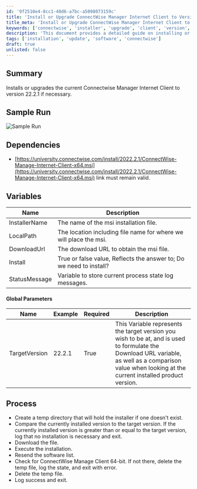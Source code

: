 ```yaml
---
id: '9f2510e4-8cc1-40d6-a7bc-a5098073159c'
title: 'Install or Upgrade ConnectWise Manager Internet Client to Version 22.2.1'
title_meta: 'Install or Upgrade ConnectWise Manager Internet Client to Version 22.2.1'
keywords: ['connectwise', 'installer', 'upgrade', 'client', 'version', '22.2.1']
description: 'This document provides a detailed guide on installing or upgrading the ConnectWise Manager Internet Client to version 22.2.1, including dependencies, variables, and the process to follow for successful installation.'
tags: ['installation', 'update', 'software', 'connectwise']
draft: true
unlisted: false
---
```

## Summary

Installs or upgrades the current Connectwise Manager Internet Client to version 22.2.1 if necessary.

## Sample Run

![Sample Run](../../static/img/SWM---Software-Install---ConnectWise-Manage-22.2.1-Install/image_1.png)

## Dependencies

- [https://university.connectwise.com/install/2022.2.1/ConnectWise-Manage-Internet-Client-x64.msi](https://university.connectwise.com/install/2022.2.1/ConnectWise-Manage-Internet-Client-x64.msi) link must remain valid.

## Variables

| Name            | Description                                                                                     |
|-----------------|-------------------------------------------------------------------------------------------------|
| InstallerName   | The name of the msi installation file.                                                         |
| LocalPath       | The location including file name for where we will place the msi.                             |
| DownloadUrl     | The download URL to obtain the msi file.                                                      |
| Install         | True or false value, Reflects the answer to; Do we need to install?                           |
| StatusMessage    | Variable to store current process state log messages.                                          |

#### Global Parameters

| Name           | Example | Required | Description                                                                                                                                              |
|----------------|---------|----------|----------------------------------------------------------------------------------------------------------------------------------------------------------|
| TargetVersion  | 22.2.1  | True     | This Variable represents the target version you wish to be at, and is used to formulate the Download URL variable, as well as a comparison value when looking at the current installed product version. |

## Process

- Create a temp directory that will hold the installer if one doesn't exist.
- Compare the currently installed version to the target version. If the currently installed version is greater than or equal to the target version, log that no installation is necessary and exit.
- Download the file.
- Execute the installation.
- Resend the software list.
- Check for ConnectWise Manage Client 64-bit. If not there, delete the temp file, log the state, and exit with error.
- Delete the temp file.
- Log success and exit.













